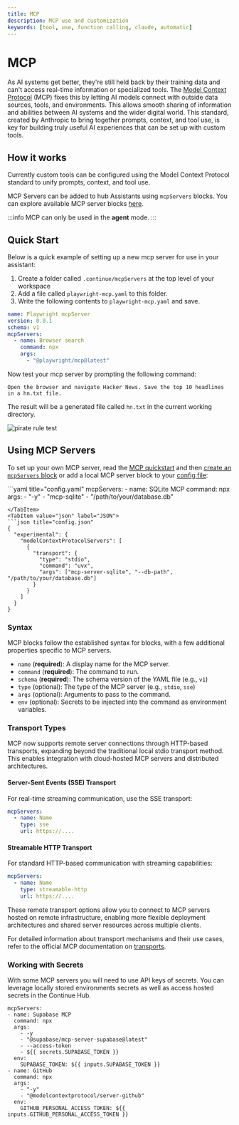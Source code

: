 ```yaml
---
title: MCP
description: MCP use and customization
keywords: [tool, use, function calling, claude, automatic]
---
```



# MCP

As AI systems get better, they're still held back by their training data and
can't access real-time information or specialized tools. The [Model Context
Protocol](https://modelcontextprotocol.io/introduction) (MCP) fixes this by
letting AI models connect with outside data sources, tools, and environments.
This allows smooth sharing of information and abilities between AI systems and
the wider digital world. This standard, created by Anthropic to bring together
prompts, context, and tool use, is key for building truly useful AI experiences
that can be set up with custom tools.

## How it works

Currently custom tools can be configured using the Model Context
Protocol standard to unify prompts, context, and tool use.

MCP Servers can be added to hub Assistants using `mcpServers` blocks. You can
explore available MCP server blocks
[here](https://hub.continue.dev/explore/mcp).

:::info
MCP can only be used in the **agent** mode.
:::

## Quick Start

Below is a quick example of setting up a new mcp server for use in your assistant:

1. Create a folder called `.continue/mcpServers` at the top level of your workspace
2. Add a file called `playwright-mcp.yaml` to this folder.
3. Write the following contents to `playwright-mcp.yaml` and save.

```yaml title=".continue/mcpServers/playwright-mcp.yaml"
name: Playwright mcpServer
version: 0.0.1
schema: v1
mcpServers:
  - name: Browser search
    command: npx
    args:
      - "@playwright/mcp@latest"
```

Now test your mcp server by prompting the following command:

```
Open the browser and navigate Hacker News. Save the top 10 headlines in a hn.txt file.
```

The result will be a generated file called `hn.txt` in the current working directory.

![pirate rule test](/img/mcp-playwright.png)

## Using MCP Servers

To set up your own MCP server, read the [MCP
quickstart](https://modelcontextprotocol.io/quickstart) and then [create an
`mcpServers`
block](https://hub.continue.dev/new?type=block&blockType=mcpServers) or add a local MCP
server block to your [config file](./configuration.md):

<Tabs groupId="config.yaml">
  <TabItem value="yaml" label="YAML">
  ```yaml title="config.yaml"
  mcpServers:
    - name: SQLite MCP
      command: npx
      args:
        - "-y"
        - "mcp-sqlite"
        - "/path/to/your/database.db"

````
</TabItem>
<TabItem value="json" label="JSON">
```json title="config.json"
{
  "experimental": {
    "modelContextProtocolServers": [
      {
        "transport": {
          "type": "stdio",
          "command": "uvx",
          "args": ["mcp-server-sqlite", "--db-path", "/path/to/your/database.db"]
        }
      }
    ]
  }
}
````

  </TabItem>
</Tabs>

### Syntax

MCP blocks follow the established syntax for blocks, with a few additional properties specific to MCP servers.

- `name` (**required**): A display name for the MCP server.
- `command` (**required**): The command to run.
- `schema` (**required**): The schema version of the YAML file (e.g., `v1`)
- `type` (optional): The type of the MCP server (e.g., `stdio`, `sse`)
- `args` (optional): Arguments to pass to the command.
- `env` (optional): Secrets to be injected into the command as environment variables.

### Transport Types

MCP now supports remote server connections through HTTP-based transports, expanding beyond the traditional local stdio transport method. This enables integration with cloud-hosted MCP servers and distributed architectures.

#### Server-Sent Events (SSE) Transport

For real-time streaming communication, use the SSE transport:

```yaml
mcpServers:
  - name: Name
    type: sse
    url: https://....
```

#### Streamable HTTP Transport

For standard HTTP-based communication with streaming capabilities:

```yaml
mcpServers:
  - name: Name
    type: streamable-http
    url: https://....
```

These remote transport options allow you to connect to MCP servers hosted on remote infrastructure, enabling more flexible deployment architectures and shared server resources across multiple clients.

For detailed information about transport mechanisms and their use cases, refer to the official MCP documentation on [transports](https://modelcontextprotocol.io/docs/concepts/transports#server-sent-events-sse).

### Working with Secrets

With some MCP servers you will need to use API keys of secrets. You can leverage locally stored environments secrets
as well as access hosted secrets in the Continue Hub.

```
mcpServers:
- name: Supabase MCP
  command: npx
  args:
    - -y
    - "@supabase/mcp-server-supabase@latest"
    - --access-token
    - ${{ secrets.SUPABASE_TOKEN }}
  env:
    SUPABASE_TOKEN: ${{ inputs.SUPABASE_TOKEN }}
- name: GitHub
  command: npx
  args:
    - "-y"
    - "@modelcontextprotocol/server-github"
  env:
    GITHUB_PERSONAL_ACCESS_TOKEN: ${{ inputs.GITHUB_PERSONAL_ACCESS_TOKEN }}
```
